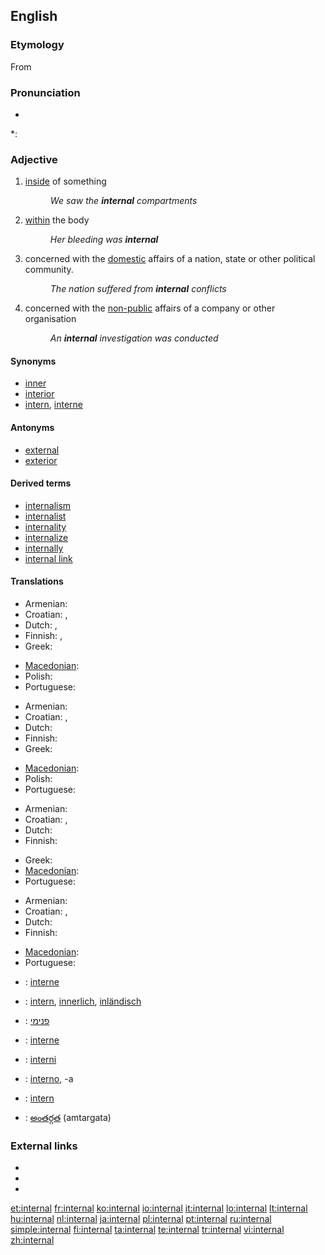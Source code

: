 ==English==

===Etymology===
From {{etyl|la}} {{term|internus|lang=la}} <!-- alternative: as intern + -al[Century 1911] -->

===Pronunciation===
* {{audio|en-us-internal.ogg|Audio (US)}}

*: {{rhymes|ɜː(r)nəl}}

===Adjective===
{{en-adj}}

# [[inside]] of something
#: ''We saw the '''internal''' compartments''
# [[within]] the body
#: ''Her bleeding was '''internal'''''
# concerned with the [[domestic]] affairs of a nation, state or other political community.
#: ''The nation suffered from '''internal''' conflicts''
# concerned with the [[non-public]] affairs of a company or other organisation
#: ''An '''internal''' investigation was conducted''

====Synonyms====
* [[inner]]
* [[interior]]
* [[intern]], [[interne]]

====Antonyms====
* [[external]]
* [[exterior]]

====Derived terms====
* [[internalism]]
* [[internalist]]
* [[internality]]
* [[internalize]]
* [[internally]]
* [[internal link]]

====Translations====
{{trans-top|inside of something}}
* Armenian: {{t-|hy|ներքին|tr=nerk’in}}
* Croatian: {{t-|hr|interni|alt=ȉntērnī}}, {{t-|hr|unutrašnji|alt=ùnutrašnjī}}
* Dutch: {{t+|nl|intern}}, {{t+|nl|inwendig}}
* Finnish: {{t+|fi|sisäinen}}, {{t+|fi|sisä-}}
* Greek: {{t|el|εσωτερικός|m|tr=esoterikós}}
{{trans-mid}}
* [[Macedonian]]: {{t-|mk|внатрешен|m|tr=vnátrešen}}
* Polish: {{t+|pl|wewnętrzny}}
* Portuguese: {{t+|pt|interno}}
{{trans-bottom}}

{{trans-top|within the body}}
* Armenian: {{t-|hy|ներքին|tr=nerk’in}}
* Croatian: {{t-|hr|interni|alt=ȉntērnī}}, {{t-|hr|unutarnji|alt=ùnutārnjī}}
* Dutch: {{t+|nl|inwendig}}
* Finnish: {{t+|fi|sisäinen}}
* Greek: {{t|el|εσωτερικός|m|tr=esoterikós}}
{{trans-mid}}
* [[Macedonian]]: {{t-|mk|внатрешен|m|tr=vnátrešen}}
* Polish: {{t+|pl|wewnętrzny}}
* Portuguese: {{t+|pt|interno}}
{{trans-bottom}}

{{trans-top|concerned with the domestic affairs of a nation, state etc.}}
* Armenian: {{t-|hy|ներքին|tr=nerk’in}}
* Croatian: {{t-|hr|interni|alt=ȉntērnī}}, {{t-|hr|unutrašnji|alt=ùnutrašnjī}}
* Dutch: {{t-|nl|binnenlands}}
* Finnish: {{t+|fi|sisäinen}}
{{trans-mid}}
* Greek: {{t|el|εσωτερικός|m|tr=esoterikós}}
* [[Macedonian]]: {{t-|mk|внатрешен|m|tr=vnátrešen}}
* Portuguese: {{t+|pt|interno}}
{{trans-bottom}}

{{trans-top|concerned with the non-public affairs of a company or other organisation}}
* Armenian: {{t-|hy|ներքին|tr=nerk’in}}
* Croatian: {{t-|hr|interni|alt=ȉntērnī}}, {{t-|hr|unutrašnji|alt=ùnutrašnjī}}
* Dutch: {{t+|nl|intern}}
* Finnish: {{t+|fi|sisäinen}}
{{trans-mid}}
* [[Macedonian]]: {{t|mk|интерен|m|tr=ínteren}}
* Portuguese: {{t+|pt|interno}}
{{trans-bottom}}

{{checktrans-top}}
* {{ttbc|French}}: [[interne]]
* {{ttbc|German}}: [[intern]], [[innerlich]], [[inländisch]]
* {{ttbc|Hebrew}}: [[פנימי]]
* {{ttbc|Interlingua}}: [[interne]]
* {{ttbc|Novial}}: [[interni]]
* {{ttbc|Spanish}}: [[interno]], -a
* {{ttbc|Swedish}}: [[intern]]
* {{ttbc|Telugu}}: [[అంతర్గత]] (amtargata)
{{checktrans-bottom}}

===External links===
* {{R:Webster 1913}}
* {{R:Century 1911}}
* {{R:OneLook}}

[[et:internal]]
[[fr:internal]]
[[ko:internal]]
[[io:internal]]
[[it:internal]]
[[lo:internal]]
[[lt:internal]]
[[hu:internal]]
[[nl:internal]]
[[ja:internal]]
[[pl:internal]]
[[pt:internal]]
[[ru:internal]]
[[simple:internal]]
[[fi:internal]]
[[ta:internal]]
[[te:internal]]
[[tr:internal]]
[[vi:internal]]
[[zh:internal]]
